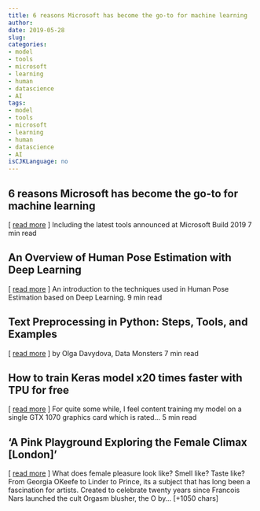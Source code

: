 ```yaml
---
title: 6 reasons Microsoft has become the go-to for machine learning   
author: 
date: 2019-05-28
slug: 
categories: 
- model
- tools
- microsoft
- learning
- human
- datascience
- AI
tags: 
- model
- tools
- microsoft
- learning
- human
- datascience
- AI
isCJKLanguage: no 
---
```


## 6 reasons Microsoft has become the go-to for machine learning   
[ <a href="https://medium.com/@alyse.sue/6-reasons-microsoft-has-become-the-go-to-for-machine-learning-e642864ef5f5" target="_blank">read more</a> ] 
  Including the latest tools announced at Microsoft Build 2019 7 min read 




## An Overview of Human Pose Estimation with Deep Learning   
[ <a href="https://medium.com/@thatbrguy/an-overview-of-human-pose-estimation-with-deep-learning-d49eb656739b" target="_blank">read more</a> ] 
  An introduction to the techniques used in Human Pose Estimation based on Deep Learning. 9 min read 




## Text Preprocessing in Python: Steps, Tools, and Examples   
[ <a href="https://medium.com/@datamonsters/text-preprocessing-in-python-steps-tools-and-examples-bf025f872908" target="_blank">read more</a> ] 
  by Olga Davydova, Data Monsters 7 min read 




## How to train Keras model x20 times faster with TPU for free   
[ <a href="https://medium.com/@chengweizhang2012/how-to-train-keras-model-x20-times-faster-with-tpu-for-free-cac6cf5089cb" target="_blank">read more</a> ] 
  For quite some while, I feel content training my model on a single GTX 1070 graphics card which is rated… 5 min read 




## 'A Pink Playground Exploring the Female Climax [London]' 
 [ <a href="https://trendland.com/a-pink-playground-exploring-the-female-climax-london/" target="_blank">read more</a> ]
What does female pleasure look like? Smell like? Taste like? From Georgia OKeefe to Linder to Prince, its a subject that has long been a fascination for artists.
Created to celebrate twenty years since Francois Nars launched the cult Orgasm blusher, the O by… [+1050 chars] 


